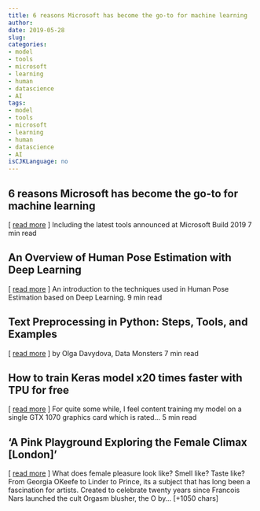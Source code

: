 ```yaml
---
title: 6 reasons Microsoft has become the go-to for machine learning   
author: 
date: 2019-05-28
slug: 
categories: 
- model
- tools
- microsoft
- learning
- human
- datascience
- AI
tags: 
- model
- tools
- microsoft
- learning
- human
- datascience
- AI
isCJKLanguage: no 
---
```


## 6 reasons Microsoft has become the go-to for machine learning   
[ <a href="https://medium.com/@alyse.sue/6-reasons-microsoft-has-become-the-go-to-for-machine-learning-e642864ef5f5" target="_blank">read more</a> ] 
  Including the latest tools announced at Microsoft Build 2019 7 min read 




## An Overview of Human Pose Estimation with Deep Learning   
[ <a href="https://medium.com/@thatbrguy/an-overview-of-human-pose-estimation-with-deep-learning-d49eb656739b" target="_blank">read more</a> ] 
  An introduction to the techniques used in Human Pose Estimation based on Deep Learning. 9 min read 




## Text Preprocessing in Python: Steps, Tools, and Examples   
[ <a href="https://medium.com/@datamonsters/text-preprocessing-in-python-steps-tools-and-examples-bf025f872908" target="_blank">read more</a> ] 
  by Olga Davydova, Data Monsters 7 min read 




## How to train Keras model x20 times faster with TPU for free   
[ <a href="https://medium.com/@chengweizhang2012/how-to-train-keras-model-x20-times-faster-with-tpu-for-free-cac6cf5089cb" target="_blank">read more</a> ] 
  For quite some while, I feel content training my model on a single GTX 1070 graphics card which is rated… 5 min read 




## 'A Pink Playground Exploring the Female Climax [London]' 
 [ <a href="https://trendland.com/a-pink-playground-exploring-the-female-climax-london/" target="_blank">read more</a> ]
What does female pleasure look like? Smell like? Taste like? From Georgia OKeefe to Linder to Prince, its a subject that has long been a fascination for artists.
Created to celebrate twenty years since Francois Nars launched the cult Orgasm blusher, the O by… [+1050 chars] 


